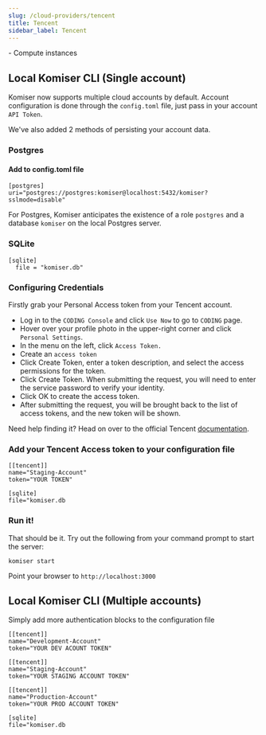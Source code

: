 ```yaml
---
slug: /cloud-providers/tencent
title: Tencent
sidebar_label: Tencent
---
```


<AccordionGroup>
  <Accordion title="Supported resource list">
  - Compute instances
  </Accordion>
</AccordionGroup>

## Local Komiser CLI (Single account)

Komiser now supports multiple cloud accounts by default. Account configuration is done through the `config.toml` file, just pass in your account `API Token`.

We've also added 2 methods of persisting your account data.
### Postgres
#### Add to config.toml file
```
[postgres]
uri="postgres://postgres:komiser@localhost:5432/komiser?sslmode=disable"
```
<Tip> For Postgres, Komiser anticipates the existence of a role `postgres` and a database `komiser` on the local Postgres server. </Tip>

### SQLite

```
[sqlite]
  file = "komiser.db"
```

### Configuring Credentials

Firstly grab your Personal Access token from your Tencent account.

- Log in to the `CODING Console` and click `Use Now` to go to `CODING` page.
- Hover over your profile photo in the upper-right corner and click `Personal Settings`.
- In the menu on the left, click `Access Token.`
- Create an `access token`
- Click Create Token, enter a token description, and select the access permissions for the token.
- Click Create Token. When submitting the request, you will need to enter the service password to verify your identity.
- Click OK to create the access token.
- After submitting the request, you will be brought back to the list of access tokens, and the new token will be shown.

Need help finding it? Head on over to the official Tencent [documentation](https://www.tencentcloud.com/document/product/1132/44731).

### Add your Tencent Access token to your configuration file

```
[[tencent]]
name="Staging-Account"
token="YOUR TOKEN"

[sqlite]
file="komiser.db
```
                                        

### Run it!
That should be it. Try out the following from your command prompt to start the server:

```
komiser start 
```

Point your browser to `http://localhost:3000`

## Local Komiser CLI (Multiple accounts)
Simply add more authentication blocks to the configuration file

```
[[tencent]]
name="Development-Account"
token="YOUR DEV ACOUNT TOKEN"

[[tencent]]
name="Staging-Account"
token="YOUR STAGING ACCOUNT TOKEN"

[[tencent]]
name="Production-Account"
token="YOUR PROD ACCOUNT TOKEN"

[sqlite]
file="komiser.db
```
